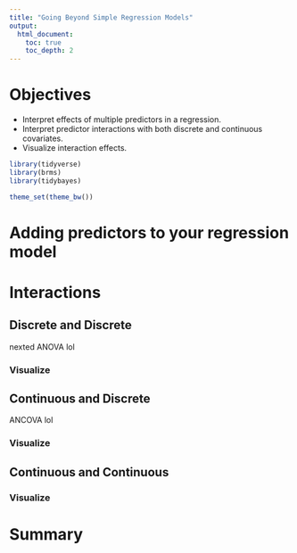 ```yaml
---
title: "Going Beyond Simple Regression Models"
output: 
  html_document: 
    toc: true 
    toc_depth: 2
---
```



# Objectives

- Interpret effects of multiple predictors in a regression.
- Interpret predictor interactions with both discrete and continuous covariates.
- Visualize interaction effects.


```r
library(tidyverse)
library(brms)
library(tidybayes)

theme_set(theme_bw())
```


# Adding predictors to your regression model

# Interactions

## Discrete and Discrete

nexted ANOVA lol

### Visualize

## Continuous and Discrete

ANCOVA lol

### Visualize

## Continuous and Continuous

### Visualize

# Summary

